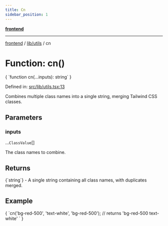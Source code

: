 ```yaml
---
title: Cn
sidebar_position: 1
---
```



[**frontend**](../../..)

***

[frontend](../../..) / [lib/utils](..) / cn

# Function: cn()

<CodeBlock language="ts">
{ `function cn(...inputs): string` }
</CodeBlock>

Defined in: [src/lib/utils.tsx:13](https://github.com/svsticky/CommitteeClash/blob/e5fd1c9fb89fe447a4c38e43ebba51eb1e51230c/frontend/src/lib/utils.tsx#L13)

Combines multiple class names into a single string, merging Tailwind CSS classes.

## Parameters

### inputs

...`ClassValue`[]

The class names to combine.

## Returns
<CodeBlock language="ts">
{`string`}
</CodeBlock>
- A single string containing all class names, with duplicates merged.

## Example

<CodeBlock language="ts">
{ `cn('bg-red-500', 'text-white', 'bg-red-500'); // returns 'bg-red-500 text-white'
` }
</CodeBlock>

